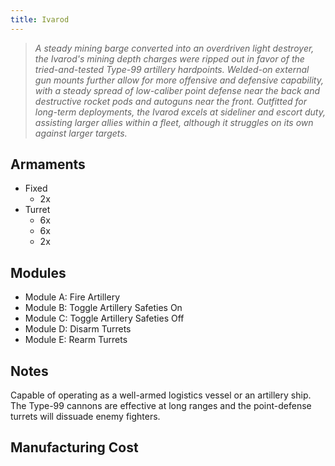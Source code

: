 ```yaml
---
title: Ivarod
---
```



> *A steady mining barge converted into an overdriven light destroyer, the Ivarod's mining depth charges were ripped out in favor of the tried-and-tested Type-99 artillery hardpoints. Welded-on external gun mounts further allow for more offensive and defensive capability, with a steady spread of low-caliber point defense near the back and destructive rocket pods and autoguns near the front. Outfitted for long-term deployments, the Ivarod excels at sideliner and escort duty, assisting larger allies within a fleet, although it struggles on its own against larger targets.*


## Armaments

* Fixed
    * 2x <ShipWeapon weaponID="Type99Artillery" />
* Turret
    * 6x <ShipWeapon weaponID="WeaponTurretPDTNCWL" />
    * 6x <ShipWeapon weaponID="BaseWeaponTurretNeedlerNCWL" />
    * 2x <ShipWeapon weaponID="WeaponTurretSwarmerNCWL" />


## Modules
* Module A: Fire Artillery 
* Module B: Toggle Artillery Safeties On 
* Module C: Toggle Artillery Safeties Off 
* Module D: Disarm Turrets 
* Module E: Rearm Turrets


## Notes

Capable of operating as a well-armed logistics vessel or an artillery ship. The Type-99 cannons are effective at long ranges and the point-defense turrets will dissuade enemy fighters.


## Manufacturing Cost

<ShipCost shipName={frontmatter.title} />